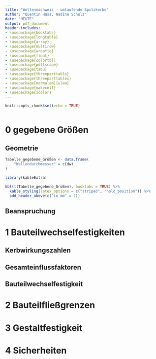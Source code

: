 ```yaml
---
title: "Wellennachweis - umlaufende Spitzkerbe"
author: "Quentin Huss, Nadine Schulz"
date: "HEUTE"
output: pdf_document
header-includes:
- \usepackage{booktabs}
- \usepackage{longtable}
- \usepackage{array}
- \usepackage{multirow}
- \usepackage{wrapfig}
- \usepackage{float}
- \usepackage{colortbl}
- \usepackage{pdflscape}
- \usepackage{tabu}
- \usepackage{threeparttable}
- \usepackage{threeparttablex}
- \usepackage[normalem]{ulem}
- \usepackage{makecell}
- \usepackage{xcolor}
---
```


```r
knitr::opts_chunk$set(echo = TRUE)
```

```r

```




# 0 gegebene Größen  
## Geometrie  
```r
Tabelle_gegebene_Größen <- data.frame(
    "Wellendurchmesser" = c(dw)
)

library(kableExtra)

kbl(t(Tabelle_gegebene_Größen), booktabs = TRUE) %>%
  kable_styling(latex_options = c("striped", "hold_position")) %>%
  add_header_above(c("in mm" = 2))

```
 
## Beanspruchung  

# 1 Bauteilwechselfestigkeiten  
## Kerbwirkungszahlen  
\begin{center}
$\beta_{\sigma_b} = `r beta_sigma`$ 
  
$\beta_{\tau} = `r beta_tau`$  
\end{center}  

## Gesamteinflussfaktoren  
\begin{center}

$K_{\sigma ,b} = `r K_ges_sigma`$  

$K_{\tau} = `r K_ges_tau`$

\end{center}

## Bauteilwechselfestigkeit  
\begin{center}

$\sigma_{bWK} = `r sigma_bWK`\ \dfrac{N}{mm^{2}}$

$\tau_{tWK} = `r tau_bWK`\ \dfrac{N}{mm^{2}}$

\end{center}

\pagebreak

# 2 Bauteilfließgrenzen  
\begin{center}  
$\sigma_{bFK} = `r sigma_bFK`\ \dfrac{N}{mm^{2}}$  

$\tau_{tFK} = `r tau_tFK`\ \dfrac{N}{mm^{2}}$  
\end{center}  

# 3 Gestaltfestigkeit  
\begin{center}
$\sigma_{bADK} = `r sigma_bADK`\ \dfrac{N}{mm^{2}}$  

$\tau_{tADK} = `r tau_tADK`\ \dfrac{N}{mm^{2}}$  
\end{center}  

# 4 Sicherheiten  
\begin{center}
$S_F = `r S_F`$  

$S_D = `r S_D`$
\end{center}